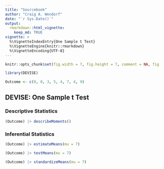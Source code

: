 ```yaml
---
title: "Sourcebook"
author: "Craig A. Wendorf"
date: "`r Sys.Date()`"
output: 
  rmarkdown::html_vignette:
    keep_md: TRUE
vignette: >
  %\VignetteIndexEntry{One Sample t Test}
  %\VignetteEngine{knitr::rmarkdown}
  %\VignetteEncoding{UTF-8}
---
```


```r
knitr::opts_chunk$set(fig.width = 7, fig.height = 7, comment = NA, fig.path = "figures/")
```

```r
library(DEVISE)
```

```r
Outcome <- c(0, 0, 3, 5, 4, 7, 4, 9)
```

## DEVISE: One Sample t Test

### Descriptive Statistics

```r
(Outcome) |> describeMoments()
```

### Inferential Statistics

```r
(Outcome) |> estimateMeans(mu = 7)
```

```r
(Outcome) |> testMeans(mu = 7)
```

```r
(Outcome) |> standardizeMeans(mu = 7)
```
